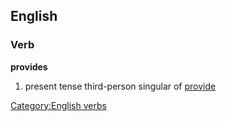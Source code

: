 == English ==
=== Verb ===
[[Category:English verbs]]
'''provides'''
#present tense third-person singular of [[provide]]
